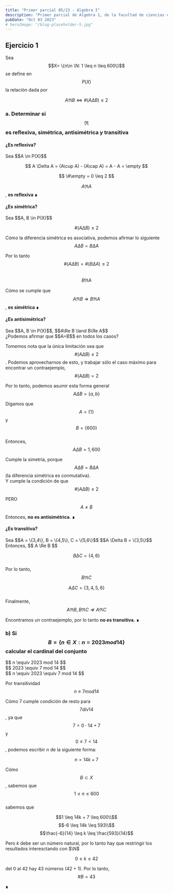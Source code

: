 ```yaml
---
title: "Primer parcial 05/23 - Algebra I"
description: "Primer parcial de Algebra 1, de la facultad de ciencias exactas y naturales, de la UBA"
pubDate: "Oct 03 2023"
# heroImage: "/blog-placeholder-5.jpg"
---
```


## Ejercicio 1
Sea $$X= \{n\in \N: 1 \leq n \leq 600\}$$ se define en $$P(X)$$ la relación dada por

$$A \Re B \Leftrightarrow \#(A \Delta B) \leq 2$$

### a. Determinar si $$\Re$$ es reflexiva, simétrica, antisimétrica y transitiva

#### ¿Es reflexiva?
<LogicFlow>
Sea $$A \in P(X)$$

$$ A \Delta A = (A\cup A) - (A\cap A) = A - A = \empty $$

$$ \#\empty = 0 \leq 2 $$

$$ A\Re A $$, **es reflexiva** &#x220E;
</LogicFlow>

#### ¿Es simétrica?

<LogicFlow>
Sea $$A, B \in P(X)$$

$$ \#(A \Delta B) \leq 2 $$

Cómo la diferencia simétrica es asociativa, podemos afirmar lo siguiente <br/>
$$ A \Delta B = B \Delta A $$

Por lo tanto <br/>
$$ \#(A\Delta B) = \#(B\Delta A) \leq 2$$ <br/>
$$ B\Re A $$

Cómo se cumple que $$A\Re B \Rightarrow B\Re A$$, **es simétrica**
&#x220E;
</LogicFlow>

#### ¿Es antisimétrica?

<LogicFlow>
Sea $$A, B \in P(X)$$, $$A\Re B \land B\Re A$$ <br/>
¿Podemos afirmar que $$A=B$$ en todos los casos?

Tomemos nota que la única limitación sea que $$\#(A\Delta B) \leq 2$$. Podemos aprovecharnos de esto, y trabajar sólo el caso máximo para encontrar un contraejemplo, $$\#(A\Delta B)=2$$

Por lo tanto, podemos asumir esta forma general $$A\Delta B = \{a, b\}$$

Digamos que $$ A = \{1\} $$ y $$B = \{600\}$$<br/>
Entonces, $$A\Delta B = {1, 600}$$

Cumple la simetría, porque $$A\Delta B = B\Delta A$$ (la diferencia simétrica es conmutativa). <br/> 
Y cumple la condición de que $$\#(A\Delta B)\leq 2$$

PERO $$A \neq B$$

Entonces, **no es antisimétrica**.
&#x220E;
</LogicFlow>

#### ¿Es transitiva?

<LogicFlow>
Sea $$A = \{3,4\}, B = \{4,5\}, C = \{5,6\}$$
$$A \Delta B = \{3,5\}$$ <br/>
Entonces, $$ A \Re B $$

$$B \Delta C = \{4,6\}$$ <br/>
Por lo tanto, $$B\Re C$$

$$A \Delta C = \{3,4,5,6\}$$ <br/>
Finalmente, $$A \Re B, B\Re C \not\Rightarrow A\Re C$$

Encontramos un contraejemplo, por lo tanto **no es transitiva.**
&#x220E;
</LogicFlow>

### b) Si $$B = \{n\in X: n \equiv 2023 mod 14\}$$ calcular el cardinal del conjunto

<LogicFlow>
$$ n \equiv 2023 mod 14 $$<br/>
$$ 2023 \equiv 7 mod 14 $$<br/>
$$ n \equiv 2023 \equiv 7 mod 14 $$

Por transitividad
$$ n \equiv 7 mod 14 $$

Cómo 7 cumple condición de resto para $$ 7 div 14 $$, ya que $$7 = 0\cdot 14 + 7$$ y $$0\leq 7 < 14$$, podemos escribir $n$ de la siguiente forma:

$$n = 14k + 7$$

Cómo $$B \subset X$$, sabemos que $$1\leq n \leq 600$$<br/> sabemos que

$$1 \leq 14k + 7 \leq 600\\$$
$$-6 \leq 14k \leq 593\\$$
$$\frac{-6}{14} \leq k \leq \frac{593}{14}$$

Pero $k$ debe ser un número natural, por lo tanto hay que restringir los resultados interesctando con $\N$

$$0 \leq k \leq 42$$

del 0 al 42 hay 43 números (42 + 1). Por lo tanto, $$\#B = 43$$

&#x220E;
</LogicFlow>